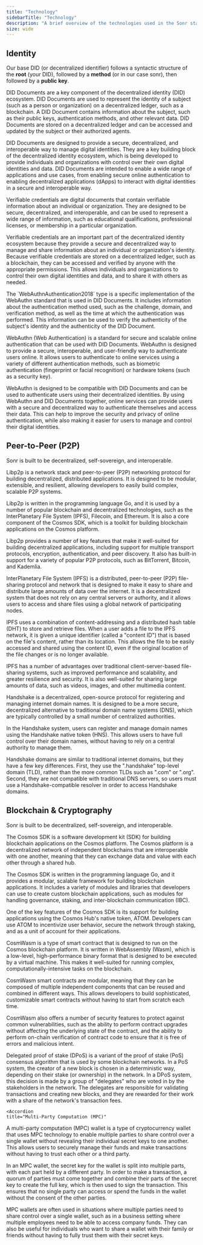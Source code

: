 ```yaml
---
title: "Technology"
sidebarTitle: "Technology"
description: "A brief overview of the technologies used in the Sonr stack."
size: wide
---
```


## Identity

Our base DID (or decentralized identifier) follows a syntactic structure of the **root** (your DID), followed by a **method** (or in our case sonr), then followed by a **public key**.

<AccordionGroup>
  <Accordion title="DID Documents">
DID Documents are a key component of the decentralized identity (DID) ecosystem. DID Documents are used to represent the identity of a subject (such as a person or organization) on a decentralized ledger, such as a blockchain. A DID Document contains information about the subject, such as their public keys, authentication methods, and other relevant data. DID Documents are stored on a decentralized ledger and can be accessed and updated by the subject or their authorized agents.

DID Documents are designed to provide a secure, decentralized, and interoperable way to manage digital identities. They are a key building block of the decentralized identity ecosystem, which is being developed to provide individuals and organizations with control over their own digital identities and data. DID Documents are intended to enable a wide range of applications and use cases, from enabling secure online authentication to enabling decentralized applications (dApps) to interact with digital identities in a secure and interoperable way.

  </Accordion>
  <Accordion title="Verifiable Credentials">
Verifiable credentials are digital documents that contain verifiable information about an individual or organization. They are designed to be secure, decentralized, and interoperable, and can be used to represent a wide range of information, such as educational qualifications, professional licenses, or membership in a particular organization.

Verifiable credentials are an important part of the decentralized identity ecosystem because they provide a secure and decentralized way to manage and share information about an individual or organization's identity. Because verifiable credentials are stored on a decentralized ledger, such as a blockchain, they can be accessed and verified by anyone with the appropriate permissions. This allows individuals and organizations to control their own digital identities and data, and to share it with others as needed.

  </Accordion>
  <Accordion
    title="WebAuthentication (WebAuthn)"
>

<Note>
  The `WebAuthnAuthentication2018` type is a specific implementation of the
  WebAuthn standard that is used in DID Documents. It includes information about
  the authentication method used, such as the challenge, domain, and
  verification method, as well as the time at which the authentication was
  performed. This information can be used to verify the authenticity of the
  subject's identity and the authenticity of the DID Document.
</Note>

WebAuthn (Web Authentication) is a standard for secure and scalable online authentication that can be used with DID Documents. WebAuthn is designed to provide a secure, interoperable, and user-friendly way to authenticate users online. It allows users to authenticate to online services using a variety of different authentication methods, such as biometric authentication (fingerprint or facial recognition) or hardware tokens (such as a security key).

WebAuthn is designed to be compatible with DID Documents and can be used to authenticate users using their decentralized identities. By using WebAuthn and DID Documents together, online services can provide users with a secure and decentralized way to authenticate themselves and access their data. This can help to improve the security and privacy of online authentication, while also making it easier for users to manage and control their digital identities.

  </Accordion>
</AccordionGroup>

## Peer-to-Peer (P2P)

Sonr is built to be decentralized, self-sovereign, and interoperable.

<AccordionGroup>
  <Accordion title="Libp2p - Protocols, Streams">
Libp2p is a network stack and peer-to-peer (P2P) networking protocol for building decentralized, distributed applications. It is designed to be modular, extensible, and resilient, allowing developers to easily build complex, scalable P2P systems.

Libp2p is written in the programming language Go, and it is used by a number of popular blockchain and decentralized technologies, such as the InterPlanetary File System (IPFS), Filecoin, and Ethereum. It is also a core component of the Cosmos SDK, which is a toolkit for building blockchain applications on the Cosmos platform.

Libp2p provides a number of key features that make it well-suited for building decentralized applications, including support for multiple transport protocols, encryption, authentication, and peer discovery. It also has built-in support for a variety of popular P2P protocols, such as BitTorrent, Bitcoin, and Kademlia.

  </Accordion>
  <Accordion title="Inter-Planetary File System (IPFS)">
InterPlanetary File System (IPFS) is a distributed, peer-to-peer (P2P) file-sharing protocol and network that is designed to make it easy to share and distribute large amounts of data over the internet. It is a decentralized system that does not rely on any central servers or authority, and it allows users to access and share files using a global network of participating nodes.

IPFS uses a combination of content-addressing and a distributed hash table (DHT) to store and retrieve files. When a user adds a file to the IPFS network, it is given a unique identifier (called a "content ID") that is based on the file's content, rather than its location. This allows the file to be easily accessed and shared using the content ID, even if the original location of the file changes or is no longer available.

IPFS has a number of advantages over traditional client-server-based file-sharing systems, such as improved performance and scalability, and greater resilience and security. It is also well-suited for sharing large amounts of data, such as videos, images, and other multimedia content.

  </Accordion>
  <Accordion
    title="Handshake (HNS)"
>
Handshake is a decentralized, open-source protocol for registering and managing internet domain names. It is designed to be a more secure, decentralized alternative to traditional domain name systems (DNS), which are typically controlled by a small number of centralized authorities.

In the Handshake system, users can register and manage domain names using the Handshake native token (HNS). This allows users to have full control over their domain names, without having to rely on a central authority to manage them.

Handshake domains are similar to traditional internet domains, but they have a few key differences. First, they use the ".handshake" top-level domain (TLD), rather than the more common TLDs such as ".com" or ".org". Second, they are not compatible with traditional DNS servers, so users must use a Handshake-compatible resolver in order to access Handshake domains.

  </Accordion>
</AccordionGroup>

## Blockchain & Cryptography

Sonr is built to be decentralized, self-sovereign, and interoperable.

<AccordionGroup>
  <Accordion title="Cosmos SDK">
The Cosmos SDK is a software development kit (SDK) for building blockchain applications on the Cosmos platform. The Cosmos platform is a decentralized network of independent blockchains that are interoperable with one another, meaning that they can exchange data and value with each other through a shared hub.

The Cosmos SDK is written in the programming language Go, and it provides a modular, scalable framework for building blockchain applications. It includes a variety of modules and libraries that developers can use to create custom blockchain applications, such as modules for handling governance, staking, and inter-blockchain communication (IBC).

One of the key features of the Cosmos SDK is its support for building applications using the Cosmos Hub's native token, ATOM. Developers can use ATOM to incentivize user behavior, secure the network through staking, and as a unit of account for their applications.

  </Accordion>
    <Accordion
    title="CosmWasm Contracts"
>
CosmWasm is a type of smart contract that is designed to run on the Cosmos blockchain platform. It is written in WebAssembly (Wasm), which is a low-level, high-performance binary format that is designed to be executed by a virtual machine. This makes it well-suited for running complex, computationally-intensive tasks on the blockchain.

CosmWasm smart contracts are modular, meaning that they can be composed of multiple independent components that can be reused and combined in different ways. This allows developers to build sophisticated, customizable smart contracts without having to start from scratch each time.

CosmWasm also offers a number of security features to protect against common vulnerabilities, such as the ability to perform contract upgrades without affecting the underlying state of the contract, and the ability to perform on-chain verification of contract code to ensure that it is free of errors and malicious intent.

  </Accordion>
  <Accordion title="Delegated Proof of Stake (DPoS)">
Delegated proof of stake (DPoS) is a variant of the proof of stake (PoS) consensus algorithm that is used by some blockchain networks. In a PoS system, the creator of a new block is chosen in a deterministic way, depending on their stake (or ownership) in the network. In a DPoS system, this decision is made by a group of "delegates" who are voted in by the stakeholders in the network. The delegates are responsible for validating transactions and creating new blocks, and they are rewarded for their work with a share of the network's transaction fees.
  </Accordion>

    <Accordion
    title="Multi-Party Computation (MPC)"

>

A multi-party computation (MPC) wallet is a type of cryptocurrency wallet that uses MPC technology to enable multiple parties to share control over a single wallet without revealing their individual secret keys to one another. This allows users to securely manage their funds and make transactions without having to trust each other or a third party.

In an MPC wallet, the secret key for the wallet is split into multiple parts, with each part held by a different party. In order to make a transaction, a quorum of parties must come together and combine their parts of the secret key to create the full key, which is then used to sign the transaction. This ensures that no single party can access or spend the funds in the wallet without the consent of the other parties.

MPC wallets are often used in situations where multiple parties need to share control over a single wallet, such as in a business setting where multiple employees need to be able to access company funds. They can also be useful for individuals who want to share a wallet with their family or friends without having to fully trust them with their secret keys.

  </Accordion>
</AccordionGroup>
